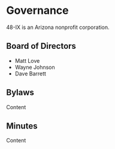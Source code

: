 
<SEO title="Governance" description="48-IX Governance & Leadership" />

# Governance

48-IX is an Arizona nonprofit corporation.

## Board of Directors

- Matt Love
- Wayne Johnson
- Dave Barrett

## Bylaws

Content

## Minutes

Content
